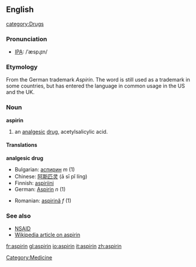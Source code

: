 ==English==
[[category:Drugs]]
===Pronunciation===
* [[IPA]]: /ˈæspɻɪn/

===Etymology===
From the German trademark ''Aspirin''.  The word is still used as a trademark in some countries, but has entered the language in common usage in the US and the UK.

===Noun===
'''aspirin'''

# an [[analgesic]] [[drug]], acetylsalicylic acid.

====Translations====
'''analgesic drug'''
{{top}}
*Bulgarian: [[аспирин]] ''m'' (1)
*Chinese: [[阿斯匹灵]] (ā sī pǐ líng)
*Finnish: [[aspiriini]]
*German: [[Aspirin]] ''n'' (1)
{{mid}}
*Romanian: [[aspirină]] ''f'' (1)
{{bottom}}

===See also===
*[[NSAID]]
*[[w:aspirin|Wikipedia article on aspirin]]

[[Category:Medicine]]

[[fr:aspirin]]
[[gl:aspirin]]
[[io:aspirin]]
[[it:aspirin]]
[[zh:aspirin]]